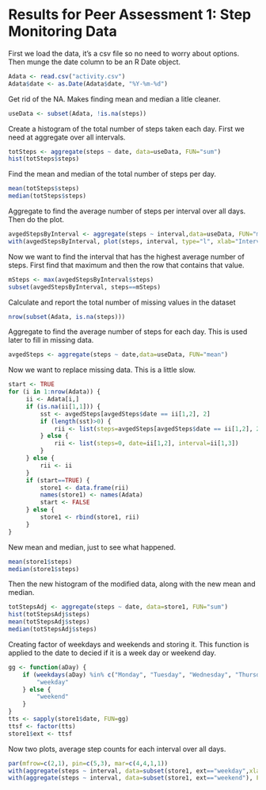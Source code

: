 # Results for Peer Assessment 1: Step Monitoring Data

First we load the data, it's a csv file so no need to worry about options. 
Then munge the date column to be an R Date object. 

```r
Adata <- read.csv("activity.csv")
Adata$date <- as.Date(Adata$date, "%Y-%m-%d")
```

Get rid of the NA. Makes finding mean and median a litle cleaner. 

```r
useData <- subset(Adata, !is.na(steps))
```

Create a histogram of the total number of steps taken each day.
First we need at aggregate over all intervals. 
```r
totSteps <- aggregate(steps ~ date, data=useData, FUN="sum")
hist(totSteps$steps)
```

Find the mean and median of the total number of steps per day. 

```r
mean(totSteps$steps)
median(totSteps$steps)
```

Aggregate to find the average number of steps per interval over all days. Then do the plot.
```r
avgedStepsByInterval <- aggregate(steps ~ interval,data=useData, FUN="mean")
with(avgedStepsByInterval, plot(steps, interval, type="l", xlab="Interval", ylab="Daily average steps", main="Average Daily Steps"))
```

Now we want to find the interval that has the highest average number of steps. First find that maximum and then the row that contains that value. 

```r
mSteps <- max(avgedStepsByInterval$steps)
subset(avgedStepsByInterval, steps==mSteps)
```

Calculate and report the total number of missing values in the dataset
```r
nrow(subset(Adata, is.na(steps)))
```

Aggregate to find the average number of steps for each day. This is used later to fill in missing data. 

```r
avgedSteps <- aggregate(steps ~ date,data=useData, FUN="mean")
```

Now we want to replace missing data. This is a little slow. 
```r
start <- TRUE
for (i in 1:nrow(Adata)) {
     ii <- Adata[i,]
     if (is.na(ii[1,1])) {
         sst <- avgedSteps[avgedSteps$date == ii[1,2], 2]
         if (length(sst)>0) {
             rii <- list(steps=avgedSteps[avgedSteps$date == ii[1,2], 2], date=ii[1,2], interval=ii[1,3])
         } else {
             rii <- list(steps=0, date=ii[1,2], interval=ii[1,3])
         }
     } else {
         rii <- ii
     }
     if (start==TRUE) {
         store1 <- data.frame(rii)
         names(store1) <- names(Adata)
         start <- FALSE
     } else {
         store1 <- rbind(store1, rii)
     }
}
```

New mean and median, just to see what happened. 
```r
mean(store1$steps)
median(store1$steps)
```

Then the new histogram of the modified data, along with the new mean and median.
```r
totStepsAdj <- aggregate(steps ~ date, data=store1, FUN="sum")
hist(totStepsAdj$steps)
mean(totStepsAdj$steps)
median(totStepsAdj$steps)
```

Creating factor of weekdays and weekends and storing it. This function 
is applied to the date to decied if it is a week day or weekend day. 
```r
gg <- function(aDay) {
    if (weekdays(aDay) %in% c("Monday", "Tuesday", "Wednesday", "Thursday", "Friday")) {
        "weekday"
    } else {
        "weekend"
    }
}
tts <- sapply(store1$date, FUN=gg)
ttsf <- factor(tts)
store1$ext <- ttsf
```

Now two plots, average step counts for each interval over all days. 
```r
par(mfrow=c(2,1), pin=c(5,3), mar=c(4,4,1,1))
with(aggregate(steps ~ interval, data=subset(store1, ext=="weekday",xlab="Interval", ylab="Daily average steps"), FUN="mean"), plot(interval, steps, type="l",xlab="Interval", ylab="Daily average steps:weekdays", cex.lab=0.7))
with(aggregate(steps ~ interval, data=subset(store1, ext=="weekend"), FUN="mean"), plot(interval, steps, type="l",xlab="Interval", ylab="Daily average steps:weekend", cex.lab=0.7))
```